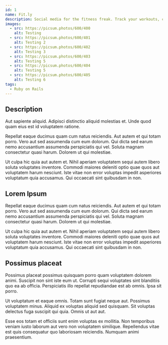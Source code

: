 ```yaml
---
id: 1
name: Fit.ly
description: Social media for the fitness freak. Track your workouts, challenge friends, and more.
images:
  - src: https://picsum.photos/600/400
    alt: Testing
  - src: https://picsum.photos/600/401
    alt: Testing 2
  - src: https://picsum.photos/600/402
    alt: Testing 3
  - src: https://picsum.photos/600/403
    alt: Testing 5
  - src: https://picsum.photos/600/404
    alt: Testing 5
  - src: https://picsum.photos/600/405
    alt: Testing 6
tags:
  - Ruby on Rails
---
```


## Description

Aut sapiente aliquid. Adipisci distinctio aliquid molestias et. Unde quod quam eius est id voluptatem ratione.
 
Repellat eaque ducimus quam cum natus reiciendis. Aut autem et qui totam porro. Vero aut sed assumenda cum eum dolorum. Qui dicta sed earum nemo accusantium assumenda perspiciatis qui vel. Soluta magnam consectetur quasi harum. Dolorem ut qui molestiae.
 
Ut culpa hic quia aut autem et. Nihil aperiam voluptatem sequi autem libero soluta voluptates inventore. Commodi maiores deleniti optio quae quos aut voluptatem harum nesciunt. Iste vitae non error voluptas impedit asperiores voluptatum quia accusamus. Qui occaecati sint quibusdam in non.

## Lorem Ipsum

Repellat eaque ducimus quam cum natus reiciendis. Aut autem et qui totam porro. Vero aut sed assumenda cum eum dolorum. Qui dicta sed earum nemo accusantium assumenda perspiciatis qui vel. Soluta magnam consectetur quasi harum. Dolorem ut qui molestiae.
 
Ut culpa hic quia aut autem et. Nihil aperiam voluptatem sequi autem libero soluta voluptates inventore. Commodi maiores deleniti optio quae quos aut voluptatem harum nesciunt. Iste vitae non error voluptas impedit asperiores voluptatum quia accusamus. Qui occaecati sint quibusdam in non.


## Possimus placeat

Possimus placeat possimus quisquam porro quam voluptatem dolorem animi. Suscipit non sint iste eum ut. Corrupti sequi voluptates sint blanditiis quo ea ab officia. Perspiciatis illo repellat repudiandae est ab omnis. Ipsa sit porro.
 
Ut voluptatum et eaque omnis. Totam sunt fugiat neque aut. Possimus voluptatem minus. Aliquid ex voluptas aliquid sed quisquam. Sit voluptas delectus fuga suscipit qui quia. Omnis ut aut aut.
 
Esse eos totam et officiis sunt enim voluptas ex mollitia. Non temporibus veniam iusto laborum aut vero non voluptatem similique. Repellendus vitae est quis consequatur quo laboriosam reiciendis. Numquam animi praesentium.